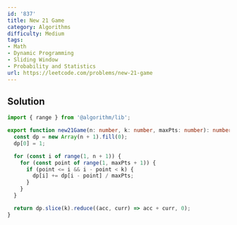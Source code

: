 ```yaml
---
id: '837'
title: New 21 Game
category: Algorithms
difficulty: Medium
tags:
- Math
- Dynamic Programming
- Sliding Window
- Probability and Statistics
url: https://leetcode.com/problems/new-21-game
---
```


## Solution

```typescript filename="solution.ts" copy
import { range } from '@algorithm/lib';

export function new21Game(n: number, k: number, maxPts: number): number {
  const dp = new Array(n + 1).fill(0);
  dp[0] = 1;

  for (const i of range(1, n + 1)) {
    for (const point of range(1, maxPts + 1)) {
      if (point <= i && i - point < k) {
        dp[i] += dp[i - point] / maxPts;
      }
    }
  }

  return dp.slice(k).reduce((acc, curr) => acc + curr, 0);
}
```

